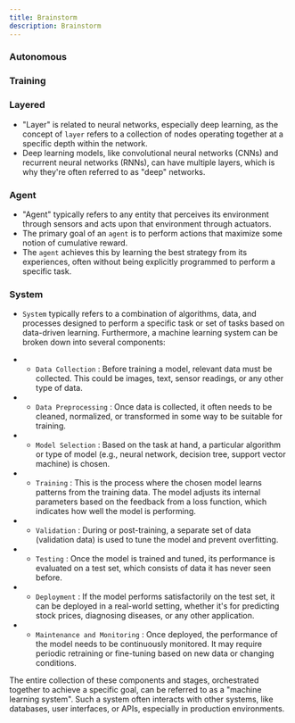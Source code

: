```yaml
---
title: Brainstorm
description: Brainstorm
---
```


### Autonomous

### Training

### Layered

- "Layer" is related to neural networks, especially deep learning, as the concept of `layer` refers to a collection of nodes operating together at a specific depth within the network.
- Deep learning models, like convolutional neural networks (CNNs) and recurrent neural networks (RNNs), can have multiple layers, which is why they're often referred to as "deep" networks.

### Agent

- "Agent" typically refers to any entity that perceives its environment through sensors and acts upon that environment through actuators. 
- The primary goal of an `agent` is to perform actions that maximize some notion of cumulative reward. 
- The `agent` achieves this by learning the best strategy from its experiences, often without being explicitly programmed to perform a specific task.

### System

- `System` typically refers to a combination of algorithms, data, and processes designed to perform a specific task or set of tasks based on data-driven learning.
Furthermore, a machine learning system can be broken down into several components:

- - `Data Collection` : Before training a model, relevant data must be collected. This could be images, text, sensor readings, or any other type of data.
- - `Data Preprocessing` : Once data is collected, it often needs to be cleaned, normalized, or transformed in some way to be suitable for training.
- - `Model Selection` : Based on the task at hand, a particular algorithm or type of model (e.g., neural network, decision tree, support vector machine) is chosen.
- - `Training` : This is the process where the chosen model learns patterns from the training data. 
    The model adjusts its internal parameters based on the feedback from a loss function, which indicates how well the model is performing.
- - `Validation` : During or post-training, a separate set of data (validation data) is used to tune the model and prevent overfitting.
- - `Testing` : Once the model is trained and tuned, its performance is evaluated on a test set, which consists of data it has never seen before.
- - `Deployment` : If the model performs satisfactorily on the test set, it can be deployed in a real-world setting, whether it's for predicting stock prices, diagnosing diseases, or any other application.
- - `Maintenance and Monitoring` : Once deployed, the performance of the model needs to be continuously monitored. It may require periodic retraining or fine-tuning based on new data or changing conditions.

The entire collection of these components and stages, orchestrated together to achieve a specific goal, can be referred to as a "machine learning system".
Such a system often interacts with other systems, like databases, user interfaces, or APIs, especially in production environments.